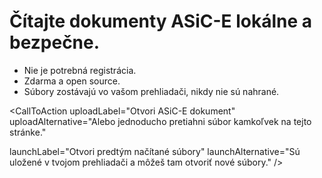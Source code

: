 # Čítajte dokumenty ASiC-E lokálne a bezpečne.

* Nie je potrebná registrácia.
* Zdarma a open source.
* Súbory zostávajú vo vašom prehliadači, nikdy nie sú nahrané.

<CallToAction
  uploadLabel="Otvori ASiC-E dokument"
  uploadAlternative="Alebo jednoducho pretiahni súbor kamkoľvek na tejto stránke."

  launchLabel="Otvori predtým načítané súbory"
  launchAlternative="Sú uložené v tvojom prehliadači a môžeš tam otvoriť nové súbory."
/>
